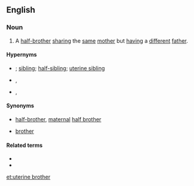==English==

===Noun===
{{en-noun}}

# A [[half-brother]] [[sharing]] the [[same]] [[mother]] but [[having]] a [[different]] [[father]].

====Hypernyms====
* {{l|en|relative}}; [[sibling]]; [[half-sibling]]; [[uterine sibling]]
* {{l|en|half-brother}}, {{l|en|half brother}}
* {{sense|in some contexts}} {{l|en|blood brother}}, {{l|en|blood-brother}}

====Synonyms====
* {{l|en|maternal}} [[half-brother]], [[maternal]] [[half brother]]
* {{sense|uncommon}} {{l|en|cognate}} [[brother]]

====Related terms====
* {{l|en|uterine sister}}
* {{l|en|uterine nephew}}

[[et:uterine brother]]